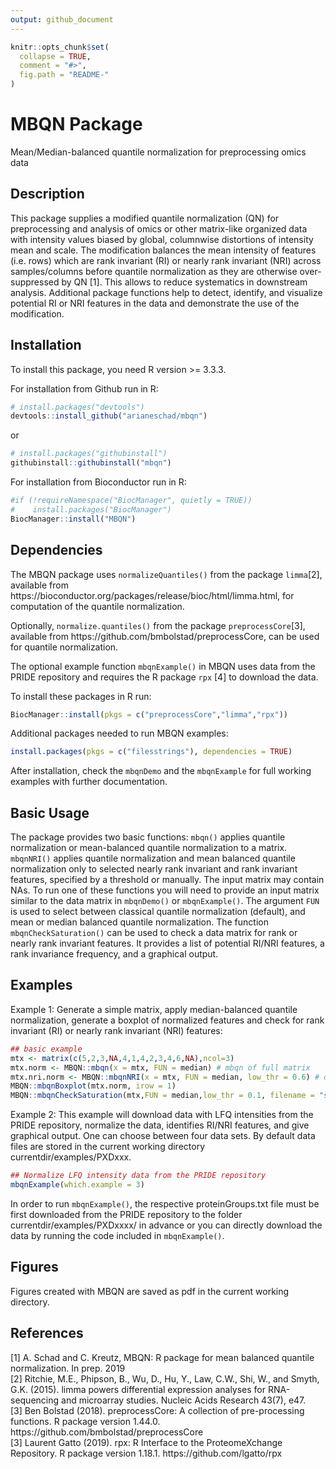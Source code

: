 ```yaml
---
output: github_document
---
```


<!-- README.md is generated from README.Rmd. Please edit that file -->

```r
knitr::opts_chunk$set(
  collapse = TRUE,
  comment = "#>",
  fig.path = "README-"
)
```

# MBQN Package
Mean/Median-balanced quantile normalization for preprocessing omics data

## Description
This package supplies a modified quantile normalization (QN) for preprocessing and analysis of omics or other matrix-like organized data with intensity values biased by global, columnwise distortions of intensity mean and scale. The modification balances the mean intensity of features (i.e. rows) which are rank invariant (RI) or nearly rank invariant (NRI) across samples/columns before quantile normalization as they are otherwise over-suppressed by QN [1]. This allows to reduce systematics in downstream analysis. Additional package functions help to detect, identify, and visualize potential RI or NRI features in the data and demonstrate the use of the modification. 
 

## Installation
To install this package, you need R version >= 3.3.3.

For installation from Github run in R: 
```r
# install.packages("devtools")
devtools::install_github("arianeschad/mbqn")
```
or
```r
# install.packages("githubinstall")
githubinstall::githubinstall("mbqn")
```

For installation from Bioconductor run in R:
```r
#if (!requireNamespace("BiocManager", quietly = TRUE))
#    install.packages("BiocManager")
BiocManager::install("MBQN")
```

## Dependencies
The MBQN package uses `normalizeQuantiles()` from the package `limma`[2], available from https://bioconductor.org/packages/release/bioc/html/limma.html, for computation of the quantile normalization. <br/>

Optionally, `normalize.quantiles()` from the package `preprocessCore`[3], available from https://github.com/bmbolstad/preprocessCore, can be used for quantile normalization. <br/>

The optional example function `mbqnExample()` in MBQN uses data from the PRIDE repository and requires the R package `rpx` [4] to download the data. <br/>

To install these packages in R run: <br/>
```r
BiocManager::install(pkgs = c("preprocessCore","limma","rpx"))
```

Additional packages needed to run MBQN examples:  <br/>
```r
install.packages(pkgs = c("filesstrings"), dependencies = TRUE)
```

After installation, check the `mbqnDemo` and the `mbqnExample` for full working examples with further documentation.

## Basic Usage
The package provides two basic functions: `mbqn()` applies quantile normalization or mean-balanced quantile normalization to a matrix. `mbqnNRI()` applies quantile normalization and mean balanced quantile normalization only to selected nearly rank invariant and rank invariant features, specified by a threshold or manually. The input matrix may contain NAs. To run one of these functions you will need to provide an input matrix similar to the data matrix in `mbqnDemo()` or `mbqnExample()`. The argument `FUN` is used to select between classical quantile normalization (default), and mean or median balanced quantile normalization. The function `mbqnCheckSaturation()` can be used to check a data matrix for rank or nearly rank invariant features. It provides a list of potential RI/NRI features, a rank invariance frequency, and a graphical output. 

## Examples
Example 1: Generate a simple matrix, apply median-balanced quantile normalization, generate a boxplot of normalized features and check for rank invariant (RI) or nearly rank invariant (NRI) features:

```r
## basic example
mtx <- matrix(c(5,2,3,NA,4,1,4,2,3,4,6,NA),ncol=3)
mtx.norm <- MBQN::mbqn(x = mtx, FUN = median) # mbqn of full matrix
mtx.nri.norm <- MBQN::mbqnNRI(x = mtx, FUN = median, low_thr = 0.6) # qn of matrix - apply median balancing to NRI features with rank invariance frequency >0.6
MBQN::mbqnBoxplot(mtx.norm, irow = 1)
MBQN::mbqnCheckSaturation(mtx,FUN = median,low_thr = 0.1, filename = "simple_mtx",feature_index = 1)
```

Example 2: This example will download data with LFQ intensities from the PRIDE repository, normalize the data, identifies RI/NRI features, and give graphical output. One can choose between four data sets. By default data files are stored in the current working directory currentdir/examples/PXDxxx.

```r
## Normalize LFQ intensity data from the PRIDE repository
mbqnExample(which.example = 3)
```

In order to run `mbqnExample()`, the respective proteinGroups.txt file must be first downloaded from the PRIDE repository to the folder currentdir/examples/PXDxxxx/ in advance or you can directly download the data by running the code included in `mbqnExample()`. 

## Figures
Figures created with MBQN are saved as pdf in the current working directory.

## References
[1] A. Schad and C. Kreutz, MBQN: R package for mean balanced quantile normalization. In prep. 2019 <br/>
[2] Ritchie, M.E., Phipson, B., Wu, D., Hu, Y., Law, C.W., Shi, W., and Smyth, G.K. (2015). limma powers differential expression analyses for RNA-sequencing and microarray studies. Nucleic Acids Research 43(7), e47. <br/>
[3] Ben Bolstad (2018). preprocessCore: A collection of pre-processing functions. R package version 1.44.0. https://github.com/bmbolstad/preprocessCore <br/>
[3] Laurent Gatto (2019). rpx: R Interface to the ProteomeXchange Repository. R package version
  1.18.1. https://github.com/lgatto/rpx 
